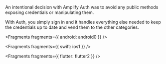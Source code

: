 An intentional decision with Amplify Auth was to avoid any public methods exposing credentials or manipulating them.

With Auth, you simply sign in and it handles everything else needed to keep the credentials up to date and vend them to the other categories.


<Fragments fragments={{ android: android0 }} />


<Fragments fragments={{ swift: ios1 }} />


<Fragments fragments={{ flutter: flutter2 }} />
